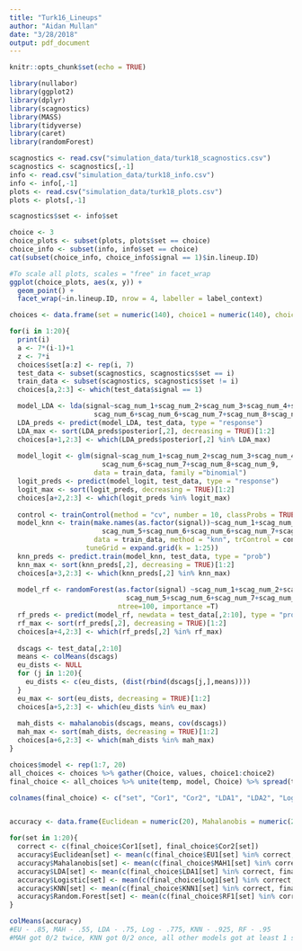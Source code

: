 ```yaml
---
title: "Turk16_Lineups"
author: "Aidan Mullan"
date: "3/28/2018"
output: pdf_document
---
```


```r
knitr::opts_chunk$set(echo = TRUE)
```

```r
library(nullabor)
library(ggplot2)
library(dplyr)
library(scagnostics)
library(MASS)
library(tidyverse)
library(caret)
library(randomForest)

scagnostics <- read.csv("simulation_data/turk18_scagnostics.csv")
scagnostics <- scagnostics[,-1]
info <- read.csv("simulation_data/turk18_info.csv")
info <- info[,-1]
plots <- read.csv("simulation_data/turk18_plots.csv")
plots <- plots[,-1]

scagnostics$set <- info$set
```

```r
choice <- 3
choice_plots <- subset(plots, plots$set == choice)
choice_info <- subset(info, info$set == choice)
cat(subset(choice_info, choice_info$signal == 1)$in.lineup.ID)

#To scale all plots, scales = "free" in facet_wrap
ggplot(choice_plots, aes(x, y)) +
  geom_point() +
  facet_wrap(~in.lineup.ID, nrow = 4, labeller = label_context) 
```


```r
choices <- data.frame(set = numeric(140), choice1 = numeric(140), choice2 = numeric(140))

for(i in 1:20){
  print(i)
  a <- 7*(i-1)+1
  z <- 7*i
  choices$set[a:z] <- rep(i, 7)
  test_data <- subset(scagnostics, scagnostics$set == i)
  train_data <- subset(scagnostics, scagnostics$set != i)
  choices[a,2:3] <- which(test_data$signal == 1)

  model_LDA <- lda(signal~scag_num_1+scag_num_2+scag_num_3+scag_num_4+scag_num_5+
                     scag_num_6+scag_num_6+scag_num_7+scag_num_8+scag_num_9, data = train_data)
  LDA_preds <- predict(model_LDA, test_data, type = "response")
  LDA_max <- sort(LDA_preds$posterior[,2], decreasing = TRUE)[1:2]
  choices[a+1,2:3] <- which(LDA_preds$posterior[,2] %in% LDA_max)
  
  model_logit <- glm(signal~scag_num_1+scag_num_2+scag_num_3+scag_num_4+scag_num_5+
                       scag_num_6+scag_num_7+scag_num_8+scag_num_9, 
                     data = train_data, family ="binomial")
  logit_preds <- predict(model_logit, test_data, type = "response")
  logit_max <- sort(logit_preds, decreasing = TRUE)[1:2]
  choices[a+2,2:3] <- which(logit_preds %in% logit_max)
  
  control <- trainControl(method = "cv", number = 10, classProbs = TRUE, returnData = TRUE)
  model_knn <- train(make.names(as.factor(signal))~scag_num_1+scag_num_2+scag_num_3+scag_num_4+
                       scag_num_5+scag_num_6+scag_num_6+scag_num_7+scag_num_8+scag_num_9, 
                     data = train_data, method = "knn", trControl = control, 
                   tuneGrid = expand.grid(k = 1:25))
  knn_preds <- predict.train(model_knn, test_data, type = "prob")
  knn_max <- sort(knn_preds[,2], decreasing = TRUE)[1:2]
  choices[a+3,2:3] <- which(knn_preds[,2] %in% knn_max)
  
  model_rf <- randomForest(as.factor(signal) ~scag_num_1+scag_num_2+scag_num_3+scag_num_4+
                             scag_num_5+scag_num_6+scag_num_7+scag_num_8+scag_num_9, data = train_data,
                           ntree=100, importance =T)
  rf_preds <- predict(model_rf, newdata = test_data[,2:10], type = "prob")
  rf_max <- sort(rf_preds[,2], decreasing = TRUE)[1:2]
  choices[a+4,2:3] <- which(rf_preds[,2] %in% rf_max) 
  
  dscags <- test_data[,2:10]
  means <- colMeans(dscags)
  eu_dists <- NULL
  for (j in 1:20){
    eu_dists <- c(eu_dists, (dist(rbind(dscags[j,],means))))
  }
  eu_max <- sort(eu_dists, decreasing = TRUE)[1:2]
  choices[a+5,2:3] <- which(eu_dists %in% eu_max)
  
  mah_dists <- mahalanobis(dscags, means, cov(dscags))
  mah_max <- sort(mah_dists, decreasing = TRUE)[1:2]
  choices[a+6,2:3] <- which(mah_dists %in% mah_max)
}

choices$model <- rep(1:7, 20)
all_choices <- choices %>% gather(Choice, values, choice1:choice2)
final_choice <- all_choices %>% unite(temp, model, Choice) %>% spread(temp, values)

colnames(final_choice) <- c("set", "Cor1", "Cor2", "LDA1", "LDA2", "Log1", "Log2", "KNN1", "KNN2", "RF1", "RF2", "EU1", "EU2", "MAH1", "MAH2")


accuracy <- data.frame(Euclidean = numeric(20), Mahalanobis = numeric(20), LDA = numeric(20), Logistic = numeric(20), KNN = numeric(20), Random.Forest = numeric(20))

for(set in 1:20){
  correct <- c(final_choice$Cor1[set], final_choice$Cor2[set])
  accuracy$Euclidean[set] <- mean(c(final_choice$EU1[set] %in% correct, final_choice$EU2[set] %in% correct))
  accuracy$Mahalanobis[set] <- mean(c(final_choice$MAH1[set] %in% correct, final_choice$MAH2[set] %in% correct))
  accuracy$LDA[set] <- mean(c(final_choice$LDA1[set] %in% correct, final_choice$LDA2[set] %in% correct))
  accuracy$Logistic[set] <- mean(c(final_choice$Log1[set] %in% correct, final_choice$Log2[set] %in% correct))
  accuracy$KNN[set] <- mean(c(final_choice$KNN1[set] %in% correct, final_choice$KNN2[set] %in% correct))
  accuracy$Random.Forest[set] <- mean(c(final_choice$RF1[set] %in% correct, final_choice$RF2[set] %in% correct))
}          

colMeans(accuracy)
#EU - .85, MAH - .55, LDA - .75, Log - .775, KNN - .925, RF - .95
#MAH got 0/2 twice, KNN got 0/2 once, all other models got at least 1 signal plot every time
```



